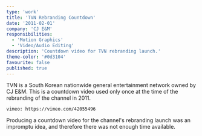 ```yaml
---
type: 'work'
title: 'TVN Rebranding Countdown'
date: '2011-02-01'
company: 'CJ E&M'
responsibilities:
  - 'Motion Graphics'
  - 'Video/Audio Editing'
description: 'Countdown video for TVN rebranding launch.'
theme-color: '#0d3104'
favourite: false
published: true
---
```



TVN is a South Korean nationwide general entertainment network owned by CJ E&M. This is a countdown video used only once at the time of the rebranding of the channel in 2011.

<VideoContainer>

`vimeo: https://vimeo.com/42055496`

</VideoContainer>

Producing a countdown video for the channel's rebranding launch was an impromptu idea, and therefore there was not enough time available.
